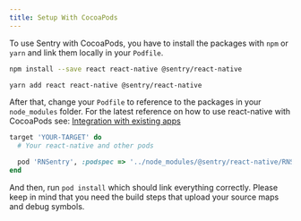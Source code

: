 ```yaml
---
title: Setup With CocoaPods
---
```


To use Sentry with CocoaPods, you have to install the packages with `npm` or `yarn` and link them locally in your `Podfile`.

```bash {tabTitle:npm}
npm install --save react react-native @sentry/react-native
```

```bash {tabTitle:Yarn}
yarn add react react-native @sentry/react-native
```

After that, change your `Podfile` to reference to the packages in your `node_modules` folder. For the latest reference on how to use react-native with CocoaPods see: [Integration with existing apps](https://facebook.github.io/react-native/docs/integration-with-existing-apps.html#configuring-cocoapods-dependencies)

```ruby
target 'YOUR-TARGET' do
  # Your react-native and other pods

  pod 'RNSentry', :podspec => '../node_modules/@sentry/react-native/RNSentry.podspec' # or your path to node_modules
end
```

And then, run `pod install` which should link everything correctly. Please keep in mind that you need the build steps that upload your source maps and debug symbols.
